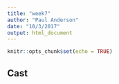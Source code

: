 ```yaml
---
title: "week7"
author: "Paul Anderson"
date: "10/3/2017"
output: html_document
---
```


```r
knitr::opts_chunk$set(echo = TRUE)
```

## Cast

```r

```
